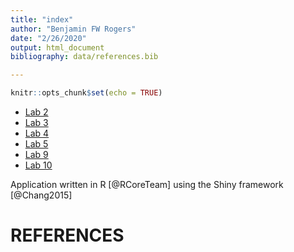 ```yaml
---
title: "index"
author: "Benjamin FW Rogers"
date: "2/26/2020"
output: html_document
bibliography: data/references.bib

---
```


```r
knitr::opts_chunk$set(echo = TRUE)
```


* [Lab 2](lab-2-html-version.html)
* [Lab 3](Lab-3-rmarkdown.html)
* [Lab 4](Lab-4-rmarkdown.html)
* [Lab 5](Lab-5-rmarkdown.html)
* [Lab 9](lab_9_covid_19_data.html)
* [Lab 10](Lab_10_final.html)



Application written in R [@RCoreTeam] using the Shiny framework [@Chang2015]

# REFERENCES



